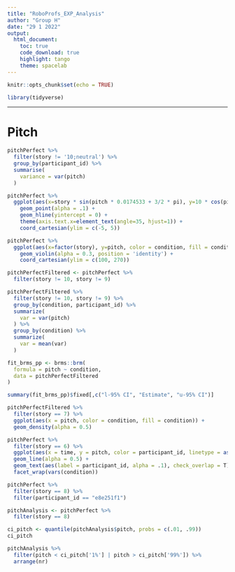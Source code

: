 ```yaml
---
title: "RoboProfs_EXP_Analysis"
author: "Group H"
date: "29 1 2022"
output: 
  html_document:
    toc: true
    code_download: true
    highlight: tango
    theme: spacelab
---
```


```r
knitr::opts_chunk$set(echo = TRUE)
```

```r
library(tidyverse)
```

---

# Pitch

```r
pitchPerfect %>% 
  filter(story != '10;neutral') %>%
  group_by(participant_id) %>% 
  summarise(
    variance = var(pitch)
  )
```

```r
pitchPerfect %>% 
  ggplot(aes(x=story * sin(pitch * 0.0174533 + 3/2 * pi), y=10 * cos(pitch * 0.0174533 + 3/2 * pi), color = condition)) +
    geom_point(alpha = .1) +
    geom_hline(yintercept = 0) +
    theme(axis.text.x=element_text(angle=35, hjust=1)) +
    coord_cartesian(ylim = c(-5, 5))
```

```r
pitchPerfect %>% 
  ggplot(aes(x=factor(story), y=pitch, color = condition, fill = condition)) +
    geom_violin(alpha = 0.3, position = 'identity') +
    coord_cartesian(ylim = c(100, 270))
```

```r
pitchPerfectFiltered <- pitchPerfect %>%
  filter(story != 10, story != 9)
```


```r
pitchPerfectFiltered %>%
  filter(story != 10, story != 9) %>%
  group_by(condition, participant_id) %>%
  summarize(
    var = var(pitch)
  ) %>%
  group_by(condition) %>%
  summarize(
    var = mean(var)
  )
```

```r
fit_brms_pp <- brms::brm(
  formula = pitch ~ condition,
  data = pitchPerfectFiltered
)
```

```r
summary(fit_brms_pp)$fixed[,c("l-95% CI", "Estimate", "u-95% CI")]
```

```r
pitchPerfectFiltered %>% 
  filter(story == 7) %>%
  ggplot(aes(x = pitch, color = condition, fill = condition)) +
  geom_density(alpha = 0.5)
```

```r
pitchPerfect %>% 
  filter(story == 6) %>%
  ggplot(aes(x = time, y = pitch, color = participant_id, linetype = as.factor(repitition))) +
  geom_line(alpha = 0.5) +
  geom_text(aes(label = participant_id, alpha = .1), check_overlap = T) + 
  facet_wrap(vars(condition))
```

```r
pitchPerfect %>%
  filter(story == 8) %>%
  filter(participant_id == "e8e251f1")
```

```r
pitchAnalysis <- pitchPerfect %>%
  filter(story == 8)

ci_pitch <- quantile(pitchAnalysis$pitch, probs = c(.01, .99))
ci_pitch

pitchAnalysis %>%
  filter(pitch < ci_pitch['1%'] | pitch > ci_pitch['99%']) %>%
  arrange(nr)
```
